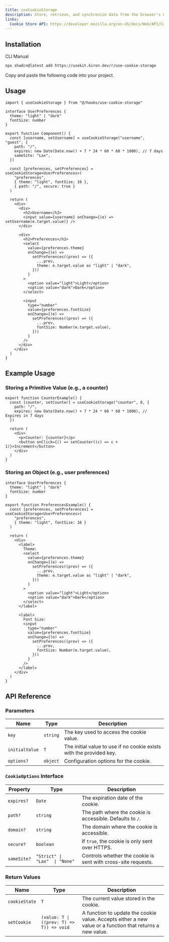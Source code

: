 ```yaml
---
title: useCookieStorage
description: Store, retrieve, and synchronize data from the browser's Cookie Store API with useCookieStorage.
links:
  Cookie Store API: https://developer.mozilla.org/en-US/docs/Web/API/Cookie_Store_API
---
```


<ComponentPreview name="use-cookie-storage-demo" />

## Installation

<Tabs defaultValue="cli">

<TabsList>
  <TabsTrigger value="cli">CLI</TabsTrigger>
  <TabsTrigger value="manual">Manual</TabsTrigger>
</TabsList>

<TabsContent value="cli">

```bash
npx shadcn@latest add https://usekit.kiron.dev/r/use-cookie-storage
```

</TabsContent>

<TabsContent value="manual">

<Steps>

<Step>Copy and paste the following code into your project.</Step>

<ComponentSource name="use-cookie-storage" />

</Steps>

</TabsContent>

</Tabs>

## Usage

```tsx {1, 9-13, 15-19}
import { useCookieStorage } from "@/hooks/use-cookie-storage"

interface UserPreferences {
  theme: "light" | "dark"
  fontSize: number
}

export function Component() {
  const [username, setUsername] = useCookieStorage("username", "guest", {
    path: "/",
    expires: new Date(Date.now() + 7 * 24 * 60 * 60 * 1000), // 7 days
    sameSite: "Lax",
  })

  const [preferences, setPreferences] = useCookieStorage<UserPreferences>(
    "preferences",
    { theme: "light", fontSize: 16 },
    { path: "/", secure: true }
  )

  return (
    <div>
      <div>
        <h2>Username</h2>
        <input value={username} onChange={(e) => setUsername(e.target.value)} />
      </div>

      <div>
        <h2>Preferences</h2>
        <select
          value={preferences.theme}
          onChange={(e) =>
            setPreferences((prev) => ({
              ...prev,
              theme: e.target.value as "light" | "dark",
            }))
          }
        >
          <option value="light">Light</option>
          <option value="dark">Dark</option>
        </select>

        <input
          type="number"
          value={preferences.fontSize}
          onChange={(e) =>
            setPreferences((prev) => ({
              ...prev,
              fontSize: Number(e.target.value),
            }))
          }
        />
      </div>
    </div>
  )
}
```

## Example Usage

### Storing a Primitive Value (e.g., a counter)

```tsx
export function CounterExample() {
  const [counter, setCounter] = useCookieStorage("counter", 0, {
    path: "/",
    expires: new Date(Date.now() + 7 * 24 * 60 * 60 * 1000), // Expires in 7 days
  })

  return (
    <div>
      <p>Counter: {counter}</p>
      <button onClick={() => setCounter((c) => c + 1)}>Increment</button>
    </div>
  )
}
```

### Storing an Object (e.g., user preferences)

```tsx
interface UserPreferences {
  theme: "light" | "dark"
  fontSize: number
}

export function PreferencesExample() {
  const [preferences, setPreferences] = useCookieStorage<UserPreferences>(
    "preferences",
    { theme: "light", fontSize: 16 }
  )

  return (
    <div>
      <label>
        Theme:
        <select
          value={preferences.theme}
          onChange={(e) =>
            setPreferences((prev) => ({
              ...prev,
              theme: e.target.value as "light" | "dark",
            }))
          }
        >
          <option value="light">Light</option>
          <option value="dark">Dark</option>
        </select>
      </label>

      <label>
        Font Size:
        <input
          type="number"
          value={preferences.fontSize}
          onChange={(e) =>
            setPreferences((prev) => ({
              ...prev,
              fontSize: Number(e.target.value),
            }))
          }
        />
      </label>
    </div>
  )
}
```

## API Reference

### Parameters

| Name           | Type     | Description                                                         |
| -------------- | -------- | ------------------------------------------------------------------- |
| `key`          | `string` | The key used to access the cookie value.                            |
| `initialValue` | `T`      | The initial value to use if no cookie exists with the provided key. |
| `options?`     | `object` | Configuration options for the cookie.                               |

### `CookieOptions` Interface

| Property    | Type                           | Description                                                   |
| ----------- | ------------------------------ | ------------------------------------------------------------- |
| `expires?`  | `Date`                         | The expiration date of the cookie.                            |
| `path?`     | `string`                       | The path where the cookie is accessible. Defaults to `/`.     |
| `domain?`   | `string`                       | The domain where the cookie is accessible.                    |
| `secure?`   | `boolean`                      | If `true`, the cookie is only sent over HTTPS.                |
| `sameSite?` | `"Strict" \| "Lax"  \| "None"` | Controls whether the cookie is sent with cross-site requests. |

### Return Values

| Name          | Type                                     | Description                                                                                               |
| ------------- | ---------------------------------------- | --------------------------------------------------------------------------------------------------------- |
| `cookieState` | `T`                                      | The current value stored in the cookie.                                                                   |
| `setCookie`   | `(value: T \| ((prev: T) => T)) => void` | A function to update the cookie value. Accepts either a new value or a function that returns a new value. |
